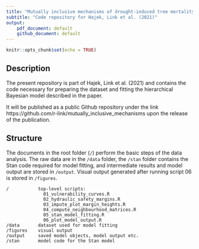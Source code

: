```yaml
---
title: "Mutually inclusive mechanisms of drought-induced tree mortality"
subtitle: "Code repository for Hajek, Link et al. (2021)" 
output: 
    pdf_document: default
    github_document: default
---
```


```r
knitr::opts_chunk$set(echo = TRUE)
```

## Description
The present repository is part of Hajek, Link et al. (2021) and contains the code necessary for preparing the dataset and fitting the hierarchical Bayesian model described in the paper.

It will be published as a public Github repository under the link https://github.com/r-link/mutually_inclusive_mechanisms upon the release of the publication.

## Structure
The documents in the root folder (`/`) perform the basic steps of the data analysis.
The raw data are in the `/data` folder, the `/stan` folder contains the Stan code required for
model fitting, and intermediate results and model output are stored in `/output`.
Visual output generated after running script 06 is stored in `/figures`.

``` 
/           top-level scripts:
              01_vulnerability_curves.R
              02_hydraulic_safety_margins.R
              03_impute_plot_margin_heights.R
              04_compute_neighbourhood_matrices.R
              05_stan_model_fitting.R
              06_plot_model_output.R           
/data       dataset used for model fitting
/figures    visual output
/output     saved model objects, model output etc.
/stan       model code for the Stan model
```